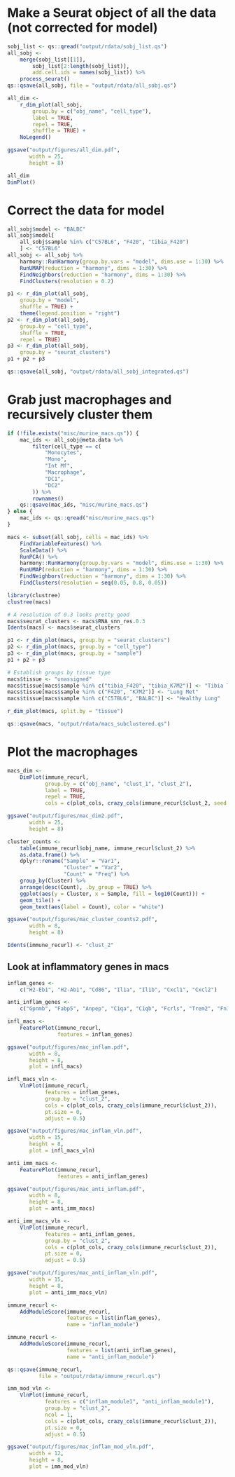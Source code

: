 # Make a Seurat object of all the data (not corrected for model)
```r
sobj_list <- qs::qread("output/rdata/sobj_list.qs")
all_sobj <-
    merge(sobj_list[[1]],
        sobj_list[2:length(sobj_list)],
        add.cell.ids = names(sobj_list)) %>%
    process_seurat()
qs::qsave(all_sobj, file = "output/rdata/all_sobj.qs")

all_dim <-
    r_dim_plot(all_sobj,
        group.by = c("obj_name", "cell_type"),
        label = TRUE,
        repel = TRUE,
        shuffle = TRUE) +
    NoLegend()

ggsave("output/figures/all_dim.pdf",
       width = 25,
       height = 8)

all_dim
DimPlot()
```

# Correct the data for model
```r
all_sobj$model <- "BALBC"
all_sobj$model[
    all_sobj$sample %in% c("C57BL6", "F420", "tibia_F420")
    ] <- "C57BL6"
all_sobj <- all_sobj %>%
    harmony::RunHarmony(group.by.vars = "model", dims.use = 1:30) %>%
    RunUMAP(reduction = "harmony", dims = 1:30) %>%
    FindNeighbors(reduction = "harmony", dims = 1:30) %>%
    FindClusters(resolution = 0.2)

p1 <- r_dim_plot(all_sobj,
    group.by = "model",
    shuffle = TRUE) +
    theme(legend.position = "right")
p2 <- r_dim_plot(all_sobj,
    group.by = "cell_type",
    shuffle = TRUE,
    repel = TRUE)
p3 <- r_dim_plot(all_sobj,
    group.by = "seurat_clusters")
p1 + p2 + p3

qs::qsave(all_sobj, "output/rdata/all_sobj_integrated.qs")
```



# Grab just macrophages and recursively cluster them
```r
if (!file.exists("misc/murine_macs.qs")) {
    mac_ids <- all_sobj@meta.data %>%
        filter(cell_type == c(
            "Monocytes",
            "Mono",
            "Int Mf",
            "Macrophage",
            "DC1",
            "DC2"
        )) %>%
        rownames()
    qs::qsave(mac_ids, "misc/murine_macs.qs")
} else {
    mac_ids <- qs::qread("misc/murine_macs.qs")
}

macs <- subset(all_sobj, cells = mac_ids) %>%
    FindVariableFeatures() %>%
    ScaleData() %>%
    RunPCA() %>%
    harmony::RunHarmony(group.by.vars = "model", dims.use = 1:30) %>%
    RunUMAP(reduction = "harmony", dims = 1:30) %>%
    FindNeighbors(reduction = "harmony", dims = 1:30) %>%
    FindClusters(resolution = seq(0.05, 0.8, 0.05))

library(clustree)
clustree(macs)

# A resolution of 0.3 looks pretty good
macs$seurat_clusters <- macs$RNA_snn_res.0.3
Idents(macs) <- macs$seurat_clusters

p1 <- r_dim_plot(macs, group.by = "seurat_clusters")
p2 <- r_dim_plot(macs, group.by = "cell_type")
p3 <- r_dim_plot(macs, group.by = "sample")
p1 + p2 + p3

# Establish groups by tissue type
macs$tissue <- "unassigned"
macs$tissue[macs$sample %in% c("tibia_F420", "tibia_K7M2")] <- "Tibia Tumor"
macs$tissue[macs$sample %in% c("F420", "K7M2")] <- "Lung Met"
macs$tissue[macs$sample %in% c("C57BL6", "BALBC")] <- "Healthy Lung"

r_dim_plot(macs, split.by = "tissue")

qs::qsave(macs, "output/rdata/macs_subclustered.qs")
```

# Plot the macrophages
```r
macs_dim <-
    DimPlot(immune_recurl,
            group.by = c("obj_name", "clust_1", "clust_2"),
            label = TRUE,
            repel = TRUE,
            cols = c(plot_cols, crazy_cols(immune_recurl$clust_2, seed = 1341)))

ggsave("output/figures/mac_dim2.pdf",
       width = 25,
       height = 8)

cluster_counts <-
    table(immune_recurl$obj_name, immune_recurl$clust_2) %>%
    as.data.frame() %>%
    dplyr::rename("Sample" = "Var1",
                  "Cluster" = "Var2",
                  "Count" = "Freq") %>%
    group_by(Cluster) %>%
    arrange(desc(Count), .by_group = TRUE) %>%
    ggplot(aes(y = Cluster, x = Sample, fill = log10(Count))) +
    geom_tile() +
    geom_text(aes(label = Count), color = "white")

ggsave("output/figures/mac_cluster_counts2.pdf",
       width = 8,
       height = 8)

Idents(immune_recurl) <- "clust_2"
```

## Look at inflammatory genes in macs
```r
inflam_genes <-
    c("H2-Eb1", "H2-Ab1", "Cd86", "Il1a", "Il1b", "Cxcl1", "Cxcl2")

anti_inflam_genes <-
    c("Gpnmb", "Fabp5", "Anpep", "C1qa", "C1qb", "Fcrls", "Trem2", "Fn1", "Spp1")

infl_macs <-
    FeaturePlot(immune_recurl,
                features = inflam_genes)

ggsave("output/figures/mac_inflam.pdf",
       width = 8,
       height = 8,
       plot = infl_macs)

infl_macs_vln <-
    VlnPlot(immune_recurl,
            features = inflam_genes,
            group.by = "clust_2",
            cols = c(plot_cols, crazy_cols(immune_recurl$clust_2)),
            pt.size = 0,
            adjust = 0.5)

ggsave("output/figures/mac_inflam_vln.pdf",
       width = 15,
       height = 8,
       plot = infl_macs_vln)

anti_imm_macs <-
    FeaturePlot(immune_recurl,
                features = anti_inflam_genes)

ggsave("output/figures/mac_anti_inflam.pdf",
       width = 8,
       height = 8,
       plot = anti_imm_macs)

anti_imm_macs_vln <-
    VlnPlot(immune_recurl,
            features = anti_inflam_genes,
            group.by = "clust_2",
            cols = c(plot_cols, crazy_cols(immune_recurl$clust_2)),
            pt.size = 0,
            adjust = 0.5)

ggsave("output/figures/mac_anti_inflam_vln.pdf",
       width = 15,
       height = 8,
       plot = anti_imm_macs_vln)

immune_recurl <-
    AddModuleScore(immune_recurl,
                   features = list(inflam_genes),
                   name = "inflam_module")

immune_recurl <-
    AddModuleScore(immune_recurl,
                   features = list(anti_inflam_genes),
                   name = "anti_inflam_module")

qs::qsave(immune_recurl,
          file = "output/rdata/immune_recurl.qs")

imm_mod_vln <-
    VlnPlot(immune_recurl,
            features = c("inflam_module1", "anti_inflam_module1"),
            group.by = "clust_2",
            ncol = 1,
            cols = c(plot_cols, crazy_cols(immune_recurl$clust_2)),
            pt.size = 0,
            adjust = 0.5)

ggsave("output/figures/mac_inflam_mod_vln.pdf",
       width = 12,
       height = 8,
       plot = imm_mod_vln)
```



